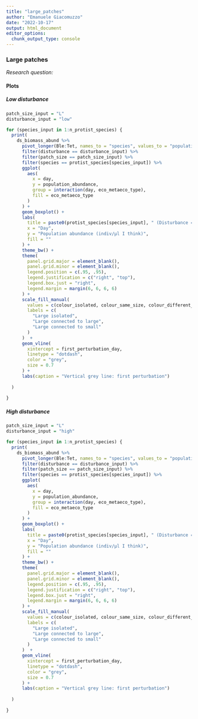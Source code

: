 ```yaml
---
title: "large_patches"
author: "Emanuele Giacomuzzo"
date: "2022-10-17"
output: html_document
editor_options: 
  chunk_output_type: console
---
```


### Large patches {.tabset .tabset-pills}

*Research question: *

#### Plots {.tabset .tabset-pills}

##### Low disturbance

```r
patch_size_input = "L"
disturbance_input = "low"

for (species_input in 1:n_protist_species) {
  print(
    ds_biomass_abund %>%
      pivot_longer(Ble:Tet, names_to = "species", values_to = "population_abundance") %>%
      filter(disturbance == disturbance_input) %>%
      filter(patch_size == patch_size_input) %>%
      filter(species == protist_species[species_input]) %>%
      ggplot(
        aes(
          x = day,
          y = population_abundance,
          group = interaction(day, eco_metaeco_type),
          fill = eco_metaeco_type
        )
      ) +
      geom_boxplot() +
      labs(
        title = paste0(protist_species[species_input], " (Disturbance = ", disturbance_input, ")"),
        x = "Day",
        y = "Population abundance (indiv/μl I think)",
        fill = ""
      ) +
      theme_bw() +
      theme(
        panel.grid.major = element_blank(),
        panel.grid.minor = element_blank(),
        legend.position = c(.95, .95),
        legend.justification = c("right", "top"),
        legend.box.just = "right",
        legend.margin = margin(6, 6, 6, 6)
      ) +
      scale_fill_manual(
        values = c(colour_isolated, colour_same_size, colour_different_size),
        labels = c(
          "Large isolated",
          "Large connected to large",
          "Large connected to small"
        )
      )  +
      geom_vline(
        xintercept = first_perturbation_day,
        linetype = "dotdash",
        color = "grey",
        size = 0.7
      ) +
      labs(caption = "Vertical grey line: first perturbation")
    
  )
  
}
```

##### High disturbance

```r
patch_size_input = "L"
disturbance_input = "high"

for (species_input in 1:n_protist_species) {
  print(
    ds_biomass_abund %>%
      pivot_longer(Ble:Tet, names_to = "species", values_to = "population_abundance") %>%
      filter(disturbance == disturbance_input) %>%
      filter(patch_size == patch_size_input) %>%
      filter(species == protist_species[species_input]) %>%
      ggplot(
        aes(
          x = day,
          y = population_abundance,
          group = interaction(day, eco_metaeco_type),
          fill = eco_metaeco_type
        )
      ) +
      geom_boxplot() +
      labs(
        title = paste0(protist_species[species_input], " (Disturbance = ", disturbance_input, ")"),
        x = "Day",
        y = "Population abundance (indiv/μl I think)",
        fill = ""
      ) +
      theme_bw() +
      theme(
        panel.grid.major = element_blank(),
        panel.grid.minor = element_blank(),
        legend.position = c(.95, .95),
        legend.justification = c("right", "top"),
        legend.box.just = "right",
        legend.margin = margin(6, 6, 6, 6)
      ) +
      scale_fill_manual(
        values = c(colour_isolated, colour_same_size, colour_different_size),
        labels = c(
          "Large isolated",
          "Large connected to large",
          "Large connected to small"
        )
      )  +
      geom_vline(
        xintercept = first_perturbation_day,
        linetype = "dotdash",
        color = "grey",
        size = 0.7
      ) +
      labs(caption = "Vertical grey line: first perturbation")
    
  )
  
}
```